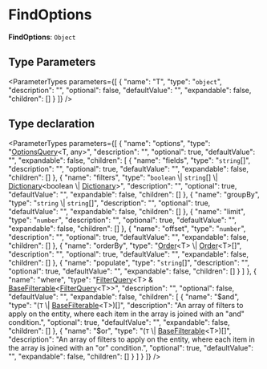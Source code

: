 
# FindOptions

 **FindOptions**: `Object`

## Type Parameters

<ParameterTypes parameters={[
  {
    "name": "T",
    "type": "`object`",
    "description": "",
    "optional": false,
    "defaultValue": "",
    "expandable": false,
    "children": []
  }
]} />

## Type declaration

<ParameterTypes parameters={[
  {
    "name": "options",
    "type": "[OptionsQuery](../interfaces/types.DAL.OptionsQuery.mdx)&#60;T, any&#62;",
    "description": "",
    "optional": true,
    "defaultValue": "",
    "expandable": false,
    "children": [
      {
        "name": "fields",
        "type": "`string`[]",
        "description": "",
        "optional": true,
        "defaultValue": "",
        "expandable": false,
        "children": []
      },
      {
        "name": "filters",
        "type": "`boolean` \\| `string`[] \\| [Dictionary](../../types/types/types.Dictionary.mdx)&#60;boolean \\| [Dictionary](../../types/types/types.Dictionary.mdx)&#62;",
        "description": "",
        "optional": true,
        "defaultValue": "",
        "expandable": false,
        "children": []
      },
      {
        "name": "groupBy",
        "type": "`string` \\| `string`[]",
        "description": "",
        "optional": true,
        "defaultValue": "",
        "expandable": false,
        "children": []
      },
      {
        "name": "limit",
        "type": "`number`",
        "description": "",
        "optional": true,
        "defaultValue": "",
        "expandable": false,
        "children": []
      },
      {
        "name": "offset",
        "type": "`number`",
        "description": "",
        "optional": true,
        "defaultValue": "",
        "expandable": false,
        "children": []
      },
      {
        "name": "orderBy",
        "type": "[Order](../../types/types/types.Order.mdx)&#60;T&#62; \\| [Order](../../types/types/types.Order.mdx)&#60;T&#62;[]",
        "description": "",
        "optional": true,
        "defaultValue": "",
        "expandable": false,
        "children": []
      },
      {
        "name": "populate",
        "type": "`string`[]",
        "description": "",
        "optional": true,
        "defaultValue": "",
        "expandable": false,
        "children": []
      }
    ]
  },
  {
    "name": "where",
    "type": "[FilterQuery](types.DAL.FilterQuery.mdx)&#60;T&#62; & [BaseFilterable](../interfaces/types.DAL.BaseFilterable.mdx)&#60;[FilterQuery](types.DAL.FilterQuery.mdx)&#60;T&#62;&#62;",
    "description": "",
    "optional": false,
    "defaultValue": "",
    "expandable": false,
    "children": [
      {
        "name": "$and",
        "type": "(`T` \\| [BaseFilterable](../interfaces/types.DAL.BaseFilterable.mdx)&#60;T&#62;)[]",
        "description": "An array of filters to apply on the entity, where each item in the array is joined with an \"and\" condition.",
        "optional": true,
        "defaultValue": "",
        "expandable": false,
        "children": []
      },
      {
        "name": "$or",
        "type": "(`T` \\| [BaseFilterable](../interfaces/types.DAL.BaseFilterable.mdx)&#60;T&#62;)[]",
        "description": "An array of filters to apply on the entity, where each item in the array is joined with an \"or\" condition.",
        "optional": true,
        "defaultValue": "",
        "expandable": false,
        "children": []
      }
    ]
  }
]} />
